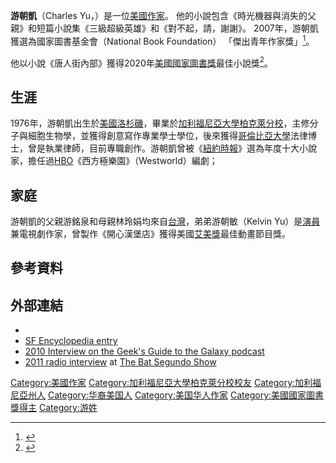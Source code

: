 {{Infobox writer <!-- for more information see [[:Template:Infobox_writer/doc|:Template:Infobox writer/doc]] -->
| image        =  Charles yu 2011.jpg
| image_size   =
| name         = 游朝凱
| caption      = Charles Yu at the 2011 Texas Book Festival
| pseudonym    = 
| birth_name   = Charles Chowkai Yu<br>游朝凱
| birth_date   = {{birth date and age|1976|1|3}}
| birth_place  = 美國[[洛杉磯|洛杉磯]]
| death_date   =
| death_place  =
| occupation   = 作家、編劇
| nationality  = [[美國|美國]]
| period       =
| genre        = 小說
| subject      =
| movement     =
| notableworks = 《時光機器與消失的父親》<br>《唐人街內部》
| spouse       = 
| partner      =
| children     =
| relatives    =
| awards       = [[美國國家圖書獎|美國國家圖書獎]]最佳小說獎（2020）<br>[[羅伯特·奧倫·巴特勒獎|羅伯特·奧倫·巴特勒獎]]（Robert Olen Butler Prize）<br>薛伍德·安德生小說獎（Sherwood Anderson Fiction Award）
| signature    =
| alma_mater   = [[加利福尼亞大學柏克萊分校|加利福尼亞大學柏克萊分校]]<br>[[哥倫比亞大學|哥倫比亞大學]]
| website      = {{URL|http://www.charlesyuauthor.com/}}
}}
'''游朝凱'''（Charles Yu，{{bd|1976年|1月3日||}}）是一位[[美國|美國]][[作家|作家]]。 他的小說包含《時光機器與消失的父親》和短篇小說集《三級超級英雄》和《對不起，請，謝謝》。 2007年，游朝凱獲選為國家圖書基金會（National Book Foundation） 「傑出青年作家獎」<ref name=national>{{Cite web |url=http://www.nationalbook.org/5under35_2007.html |title=National Book Foundation |access-date=2020-11-22 |archive-date=2018-10-04 |archive-url=https://web.archive.org/web/20181004005934/http://nationalbook.org/5under35_2007.html |dead-url=no }}</ref>。

他以小說《唐人街內部》獲得2020年[[美國國家圖書獎|美國國家圖書獎]]最佳小說獎<ref name=nbanyt>{{Cite news|last=Alter|first=Alexandra|date=2020-11-19|title=Charles Yu Wins National Book Award for ‘Interior Chinatown’|language=en-US|work=The New York Times|url=https://www.nytimes.com/2020/11/18/books/national-book-awards-winners.html|access-date=2020-11-19|issn=0362-4331|archive-date=2021-04-19|archive-url=https://web.archive.org/web/20210419213604/https://www.nytimes.com/2020/11/18/books/national-book-awards-winners.html|dead-url=no}}</ref>。

==生涯==
1976年，游朝凱出生於[[美國|美國]][[洛杉磯|洛杉磯]]，畢業於[[加利福尼亞大學柏克萊分校|加利福尼亞大學柏克萊分校]]，主修分子與細胞生物學，並獲得創意寫作專業學士學位，後來獲得[[哥倫比亞大學|哥倫比亞大學]]法律博士，曾是執業律師，目前專職創作。游朝凱曾被《[[紐約時報|紐約時報]]》選為年度十大小說家，擔任過[[HBO|HBO]]《西方極樂園》（Westworld）編劇；

==家庭==
游朝凱的父親游銘泉和母親林玲娟均來自[[台灣|台灣]]，弟弟游朝敏（Kelvin Yu）是[[演員|演員]]兼電視劇作家，曾製作《開心漢堡店》獲得美國[[艾美獎|艾美獎]]最佳動畫節目獎。

==參考資料==
{{reflist}}

==外部連結==
* {{isfdb name |139478 |Charles Yu}}
* [http://www.sf-encyclopedia.com/entry/yu_charles SF Encyclopedia entry] {{Wayback|url=http://www.sf-encyclopedia.com/entry/yu_charles |date=20201129135422 }}
* [http://io9.com/5680216/charles-yu-travels-through-time-in-episode-24-of-the-geeks-guide-to-the-galaxy 2010 Interview on the Geek's Guide to the Galaxy podcast] {{Wayback|url=http://io9.com/5680216/charles-yu-travels-through-time-in-episode-24-of-the-geeks-guide-to-the-galaxy |date=20121003101708 }}
* [http://www.edrants.com/segundo/charles-yu-bss-424/ 2011 radio interview] {{Wayback|url=http://www.edrants.com/segundo/charles-yu-bss-424/ |date=20190408223930 }} at [[The_Bat_Segundo_Show|The Bat Segundo Show]]

{{DEFAULTSORT:Y}}
[[Category:美國作家|Category:美國作家]]
[[Category:加利福尼亞大學柏克萊分校校友|Category:加利福尼亞大學柏克萊分校校友]]
[[Category:加利福尼亞州人|Category:加利福尼亞州人]]
[[Category:华裔美国人|Category:华裔美国人]]
[[Category:美国华人作家|Category:美国华人作家]]
[[Category:美國國家圖書獎得主|Category:美國國家圖書獎得主]]
[[Category:游姓|Category:游姓]]